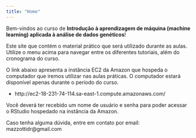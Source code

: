 ```yaml
---
title: "Home"
---
```


Bem-vindos ao curso de **Introdução à aprendizagem de máquina (machine learning) aplicada à análise de dados genéticos**!

Este site que contém o material prático que será utilizado durante as aulas. Utilize o menu acima para navegar entre os diferentes tutoriais, além do cronograma do curso.

O link abaixo apresenta a instância EC2 da Amazon que hospeda o computador que iremos utilizar nas aulas práticas. O computador estará disponível apenas durante o período do curso.  

- http://ec2-18-231-74-114.sa-east-1.compute.amazonaws.com/

Você deverá ter recebido um nome de usuário e senha para poder acessar o RStudio hospedado na instância da Amazon.

Caso tenha alguma dúvida, entre em contato por email: mazzottidr@gmail.com


